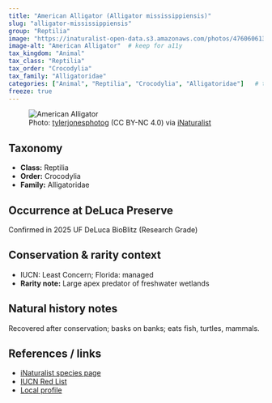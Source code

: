 ```yaml
---
title: "American Alligator (Alligator mississippiensis)"
slug: "alligator-mississippiensis"
group: "Reptilia"
image: "https://inaturalist-open-data.s3.amazonaws.com/photos/476060613/large.jpg"        # keep for thumbnails
image-alt: "American Alligator"  # keep for a11y
tax_kingdom: "Animal"
tax_class: "Reptilia"
tax_order: "Crocodylia"
tax_family: "Alligatoridae"
categories: ["Animal", "Reptilia", "Crocodylia", "Alligatoridae"]   # these drive the chips + filtering
freeze: true
---
```


<figure class="species-figure">
  <img src="https://inaturalist-open-data.s3.amazonaws.com/photos/476060613/large.jpg" alt="American Alligator" class="species-photo" />
  <figcaption class="photo-credit">Photo: <a href="https://www.inaturalist.org/people/tylerjonesphotog">tylerjonesphotog</a> (CC BY-NC 4.0) via <a href="https://www.inaturalist.org/observations/265073124">iNaturalist</a></figcaption>
</figure>

## Taxonomy
- **Class:** Reptilia
- **Order:** Crocodylia
- **Family:** Alligatoridae

## Occurrence at DeLuca Preserve
Confirmed in 2025 UF DeLuca BioBlitz (Research Grade)

## Conservation & rarity context
- IUCN: Least Concern; Florida: managed
- **Rarity note:** Large apex predator of freshwater wetlands

## Natural history notes
Recovered after conservation; basks on banks; eats fish, turtles, mammals.

## References / links
- [iNaturalist species page](https://www.inaturalist.org/taxa/26159-Alligator-mississippiensis)
- [IUCN Red List](NA)
- [Local profile](NA)
